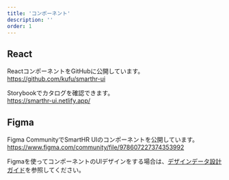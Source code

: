 ```yaml
---
title: 'コンポーネント'
description: ''
order: 1
---
```


## React
ReactコンポーネントをGitHubに公開しています。  
https://github.com/kufu/smarthr-ui

Storybookでカタログを確認できます。  
https://smarthr-ui.netlify.app/

## Figma
Figma CommunityでSmartHR UIのコンポーネントを公開しています。  
https://www.figma.com/community/file/978607227374353992

Figmaを使ってコンポーネントのUIデザインをする場合は、[デザインデータ設計ガイド](/products/design-process/design-guide/)を参照してください。
